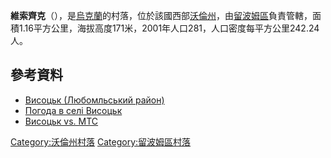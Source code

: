 {{coord|51|6|8|N|23|53|23|E|scale:30000|display=title}}
'''維索齊克'''（{{lang-uk|Висоцьк}}），是[[烏克蘭|烏克蘭]]的村落，位於該國西部[[沃倫州|沃倫州]]，由[[留波姆區|留波姆區]]負責管轄，面積1.16平方公里，海拔高度171米，2001年人口281，人口密度每平方公里242.24人。

==參考資料==
* [http://gska2.rada.gov.ua/pls/z7502/A005?rdat1=20.07.2010&rf7571=4309 Висоцьк (Любомльський район)]{{dead link|date=2018年4月 |bot=InternetArchiveBot |fix-attempted=yes }}
* [http://weather.in.ua/ua/volynskaja/3700 Погода в селі Висоцьк] {{Wayback|url=http://weather.in.ua/ua/volynskaja/3700 |date=20201028222807 }}
* [http://www.youtube.com/watch?feature=player_embedded&v=ZRnbavgWNJk Висоцьк vs. МТС] {{Wayback|url=http://www.youtube.com/watch?feature=player_embedded&v=ZRnbavgWNJk |date=20161008054818 }}

[[Category:沃倫州村落|Category:沃倫州村落]]
[[Category:留波姆區村落|Category:留波姆區村落]]


{{Volyn-geo-stub}}